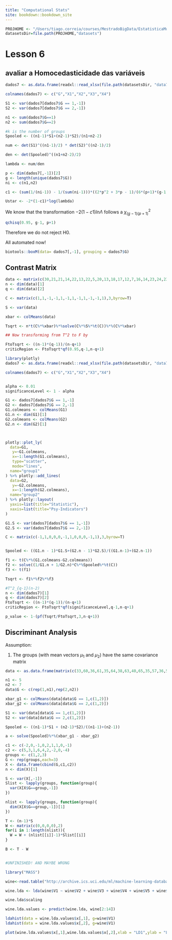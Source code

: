 ```yaml
---
title: "Computational Stats"
site: bookdown::bookdown_site
---
```


```r
PROJHOME <- "/Users/tiago.correia/courses/MestradoBigData/EstatisticaMultivariada"
datasetsDir=file.path(PROJHOME,"datasets")
```


# Lesson 6

## avaliar a Homocedasticidade das variáveis

```r

dados7 <- as.data.frame(readxl::read_xlsx(file.path(datasetsDir, "data7.xlsx"), col_names = F))

colnames(dados7) <- c("G","X1","X2","X3","X4")

S1 <- var(dados7[dados7$G == 1,-1])
S2 <- var(dados7[dados7$G == 2,-1])

n1 <- sum(dados7$G==1)
n2 <- sum(dados7$G==2)

#k is the number of groups
Spooled <- ((n1-1)*S1+(n2-1)*S2)/(n1+n2-2)

num <- det(S1)^((n1-1)/2) * det(S2)^((n2-1)/2)

den <- det(Spooled)^((n1+n2-2)/2)

lambda <- num/den

p <- dim(dados7[,-1])[2]
g <- length(unique(dados7$G))
ni <- c(n1,n2)

c1 <- (sum(1/(ni-1)) - 1/(sum(ni-1)))*((2*p^2 + 3*p - 1)/(6*(p+1)*(g-1)))

Ustar <- -2*(1-c1)*log(lambda)

```

We know that the transformation $-2(1 - c1)ln\Lambda$ follows a $\chi^2_{(g-1)(p+1)}$

```r

qchisq(0.95, g-1, p+1)

```

Therefore we do not reject H0.

All automated now!
```r
biotools::boxM(data= dados7[,-1], grouping = dados7$G)
```

## Contrast Matrix

```r
data <- matrix(c(30,21,21,14,22,13,22,5,20,13,18,17,12,7,16,14,23,24,23,8),5,byrow = T)
n <- dim(data)[1]
q <- dim(data)[2]

C <- matrix(c(1,1,-1,-1,1,-1,1,-1,1,-1,-1,1),3,byrow=T)

S <- var(data)

xbar <- colMeans(data)

Tsqrt <- n*t(C%*%xbar)%*%solve(C%*%S%*%t(C))%*%(C%*%xbar)

## Now transforming from T^2 to F by

FtoTsqrt <- ((n-1)*(q-1))/(n-q+1)
criticRegion <- FtoTsqrt*qf(0.95,q-1,n-q+1)


```

```r
library(plotly)
dados7 <- as.data.frame(readxl::read_xlsx(file.path(datasetsDir, "data7.xlsx"), col_names = F))

colnames(dados7) <- c("G","X1","X2","X3","X4")


alpha <- 0.01
significanceLevel <- 1 - alpha

G1 <- dados7[dados7$G == 1,-1]
G2 <- dados7[dados7$G == 2,-1]
G1.colmeans <- colMeans(G1)
G1.n <- dim(G1)[1]
G2.colmeans <- colMeans(G2)
G2.n <- dim(G2)[1]



plotly::plot_ly(
  data=G1,
   y=~G1.colmeans,
   x=~1:length(G1.colmeans),
   type="scatter",
   mode="lines",
  name="group1"
) %>% plotly::add_lines(
  data=G2,
   y=~G2.colmeans,
   x=~1:length(G2.colmeans),
  name="group2"
) %>% plotly::layout(
  yaxis=list(title="Statistic"),
  xaxis=list(title="Psy-Indicators")
)

G1.S <- var(dados7[dados7$G == 1,-1])
G2.S <- var(dados7[dados7$G == 2,-1])

C <- matrix(c(-1,1,0,0,0,-1,1,0,0,0,-1,1),3,byrow=T)


Spooled <- ((G1.n - 1)*G1.S+(G2.n - 1)*G2.S)/((G1.n-1)+(G2.n-1))

f1 <- t(C%*%(G1.colmeans-G2.colmeans))
f2 <- solve((1/G1.n + 1/G2.n)*C%*%Spooled%*%t(C))
f3 <- t(f1)

Tsqrt <- f1%*%f2%*%f3

#T^2_{q-1}(n-2)
n <- dim(dados7)[1]
q <- dim(dados7)[2]
FtoTsqrt <- ((n-1)*(q-1))/(n-q+1)
criticRegion <- FtoTsqrt*qf(significanceLevel,q-1,n-q+1)

p_value <- 1-(pf(Tsqrt/FtoTsqrt,3,n-q+1))

```


## Discriminant Analysis

Assumption:

1. The groups (with mean vectors $\mu_1$ and $\mu_2$) have the same covariance matrix


```r

data <- as.data.frame(matrix(c(33,60,36,61,35,64,38,63,40,65,35,57,36,59,38,59,39,61,41,63,43,65,41,59),12,byrow=T))

n1 <- 5
n2 <- 7
data$G <- c(rep(1,n1),rep(2,n2))

xbar_g1 <- colMeans(data[data$G == 1,c(1,2)])
xbar_g2 <- colMeans(data[data$G == 2,c(1,2)])

S1 <- var(data[data$G == 1,c(1,2)])
S2 <- var(data[data$G == 2,c(1,2)])

Spooled <- ((n1-1)*S1 + (n2-1)*S2)/((n1-1)+(n2-1))

a <- solve(Spooled)%*%(xbar_g1 - xbar_g2)


```


```r

c1 <- c(-2,0,-1,0,2,1,1,0,-1)
c2 <- c(5,3,1,6,4,2,-2,0,-4)
groups <- c(1,2,3)
G <- rep(groups,each=3)
X <- data.frame(cbind(G,c1,c2))
n <- dim(X)[1]

S <- var(X[,-1])
Slist <- lapply(groups, function(group){
  var(X[X$G==group,-1])
})

nlist <- lapply(groups, function(group){
  dim(X[X$G==group,-1])[1]
})

T <- (n-1)*S
W <- matrix(c(0,0,0,0),2)
for(i in 1:length(nlist)){
  W = W + (nlist[[i]]-1)*Slist[[i]]
}

B <- T - W


#UNFINISHED! AND MAYBE WRONG


```


```r

library("MASS")

wine<-read.table("http://archive.ics.uci.edu/ml/machine-learning-databases/wine/wine.data",sep=",")

wine.lda <- lda(wine$V1 ~ wine$V2 + wine$V3 + wine$V4 + wine$V5 + wine$V6 + wine$V7 + wine$V8 + wine$V9 + wine$V10 + wine$V11 + wine$V12 + wine$V13 +wine$V14)

wine.lda$scaling

wine.lda.values <- predict(wine.lda, wine[2:14])

ldahist(data = wine.lda.values$x[,1], g=wine$V1)
ldahist(data = wine.lda.values$x[,2], g=wine$V1)

plot(wine.lda.values$x[,1],wine.lda.values$x[,2],xlab = "LD1",ylab = "LD2", col=wine$V1,pch=16)

```
